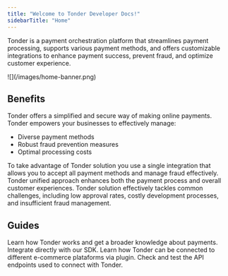 ```yaml
---
title: "Welcome to Tonder Developer Docs!"
sidebarTitle: "Home"
---
```


Tonder is a payment orchestration platform that streamlines payment processing, supports various payment methods, and offers customizable integrations to enhance payment success, prevent fraud, and optimize customer experience.

<Frame>![](/images/home-banner.png) </Frame>

## Benefits
Tonder offers a simplified and secure way of making online payments. Tonder empowers your businesses to effectively manage:

- Diverse payment methods
- Robust fraud prevention measures
- Optimal processing costs

To take advantage of Tonder solution you use a single integration that allows you to accept all payment methods and manage fraud effectively. Tonder unified approach enhances both the payment process and overall customer experiences. Tonder solution effectively tackles common challenges, including low approval rates, costly development processes, and insufficient fraud management.


## Guides

<CardGroup>

<Card title="Get Started" icon="flag-checkered" href="./getting-started">
  Learn how Tonder works and get a broader knowledge about payments.
</Card>

<Card title="Tonder SDK" icon="rocket" href="../sdks/sdk-overview">
  Integrate directly with our SDK.
</Card>

<Card title="Plugins" icon="cash-register" href="../plugins/plugins-overview">
  Learn how Tonder can be connected to different e-commerce plataforms via plugin.
</Card>

<Card title="API Reference" icon="square-terminal" href="/reference/overview">
  Check and test the API endpoints used to connect with Tonder.
</Card>

</CardGroup>